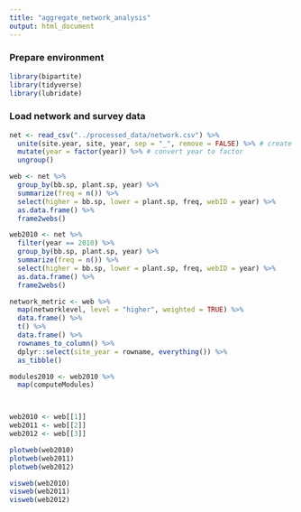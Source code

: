 ```yaml
---
title: "aggregate_network_analysis"
output: html_document
---
```


### Prepare environment
```r
library(bipartite)
library(tidyverse)
library(lubridate)
```

### Load network and survey data
```r
net <- read_csv("../processed_data/network.csv") %>%
  unite(site.year, site, year, sep = "_", remove = FALSE) %>% # create site.year field that can later be split back up
  mutate(year = factor(year)) %>% # convert year to factor
  ungroup()

web <- net %>%
  group_by(bb.sp, plant.sp, year) %>%
  summarize(freq = n()) %>%
  select(higher = bb.sp, lower = plant.sp, freq, webID = year) %>%
  as.data.frame() %>%
  frame2webs()

web2010 <- net %>%
  filter(year == 2010) %>%
  group_by(bb.sp, plant.sp, year) %>%
  summarize(freq = n()) %>%
  select(higher = bb.sp, lower = plant.sp, freq, webID = year) %>%
  as.data.frame() %>%
  frame2webs()

network_metric <- web %>%
  map(networklevel, level = "higher", weighted = TRUE) %>% 
  data.frame() %>%
  t() %>%
  data.frame() %>%
  rownames_to_column() %>%
  dplyr::select(site_year = rowname, everything()) %>%
  as_tibble()

modules2010 <- web2010 %>%
  map(computeModules)



web2010 <- web[[1]]
web2011 <- web[[2]]
web2012 <- web[[3]]

plotweb(web2010)
plotweb(web2011)
plotweb(web2012)

visweb(web2010)
visweb(web2011)
visweb(web2012)
```

